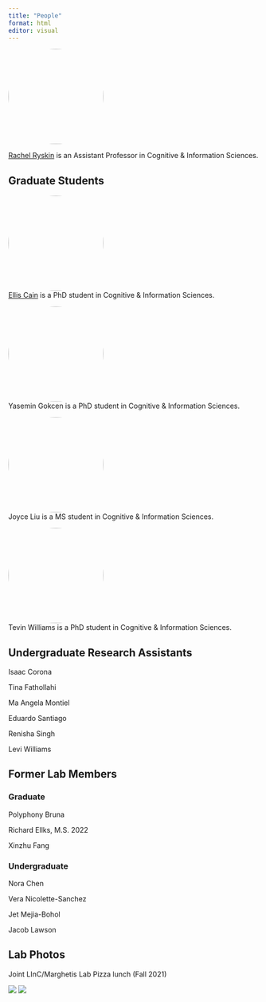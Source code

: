 ```yaml
---
title: "People"
format: html
editor: visual
---
```


<div>

![](img/avatar.jpg){style="border-radius: 50%;" width="191"}\

[Rachel Ryskin](http://rachelrysk.in) is an Assistant Professor in
Cognitive & Information Sciences.

</div>

## Graduate Students

::: {layout-ncol="2"}
![](img/avatar_cain.jpeg){style="border-radius: 50%;" width="191"}\
[Ellis Cain](https://ellisc.dev/) is a PhD student in Cognitive &
Information Sciences.
:::

::: {layout-ncol="2"}
![](img/gokcen.jpg){style="border-radius: 50%;" width="191"}\
Yasemin Gokcen is a PhD student in Cognitive & Information Sciences.
:::

::: {layout-ncol="2"}
![](img/avatar_liu.jpg){style="border-radius: 50%;" width="191"}\
Joyce Liu is a MS student in Cognitive & Information Sciences.
:::

::: {layout-ncol="2"}
![](img/avatar_williams.jpeg){style="border-radius: 50%;" width="191"}\
Tevin Williams is a PhD student in Cognitive & Information Sciences.
:::

## Undergraduate Research Assistants

Isaac Corona

Tina Fathollahi

Ma Angela Montiel

Eduardo Santiago

Renisha Singh

Levi Williams

## Former Lab Members

### Graduate

Polyphony Bruna

Richard Ellks, M.S. 2022

Xinzhu Fang

### Undergraduate

Nora Chen

Vera Nicolette-Sanchez

Jet Mejia-Bohol

Jacob Lawson

## Lab Photos

Joint LInC/Marghetis Lab Pizza lunch (Fall 2021)

![](img/fall2021_pizza.jpg) ![](img/fall2021_pizza2.jpg)
